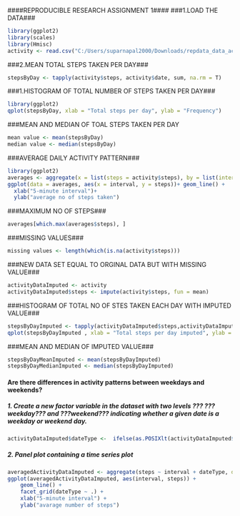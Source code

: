 ####REPRODUCIBLE RESEARCH ASSIGNMENT 1####
###1.LOAD THE DATA###
```{r, echo FALSE}
library(ggplot2)
library(scales)
library(Hmisc)
activity <- read.csv("C:/Users/suparnapal2000/Downloads/repdata_data_activity/activity.csv")
```
###2.MEAN TOTAL STEPS TAKEN PER DAY###
```{r}
stepsByDay <- tapply(activity$steps, activity$date, sum, na.rm = T)
```
###1.HISTOGRAM OF TOTAL NUMBER OF STEPS TAKEN PER DAY###
```{r}
library(ggplot2)
qplot(stepsByDay, xlab = "Total steps per day", ylab = "Frequency")
```
###MEAN AND MEDIAN OF TOAL STEPS TAKEN PER DAY
```{r}
mean value <- mean(stepsByDay)
median value <- median(stepsByDay)
```
###AVERAGE DAILY ACTIVITY PATTERN###
```{r}
library(ggplot2)
averages <- aggregate(x = list(steps = activity$steps), by = list(interval = activity$interval), FUN = mean, na.rm = T )
ggplot(data = averages, aes(x = interval, y = steps))+ geom_line() + 
  xlab("5-minute interval")+
  ylab("average no of steps taken")
```
###MAXIMUM NO OF STEPS###
```{r}
averages[which.max(averages$steps), ]
```
###MISSING VALUES###
```{r}
missing values <- length(which(is.na(activity$steps)))
```
###NEW DATA SET EQUAL TO ORGINAL DATA BUT WITH MISSING VALUE###
```{r}
activityDataImputed <- activity
activityDataImputed$steps <- impute(activity$steps, fun = mean)
```
###HISTOGRAM OF TOTAL NO OF STES TAKEN EACH DAY WITH IMPUTED VALUE###
```{r}
stepsByDayImputed <- tapply(activityDataImputed$steps,activityDataImputed$date, sum )
qplot(stepsByDayImputed , xlab = "Total steps per day imputed", ylab = "Frequency")
```
###MEAN AND MEDIAN OF IMPUTED VALUE###
```{r}
stepsByDayMeanImputed <- mean(stepsByDayImputed)
stepsByDayMedianImputed <- median(stepsByDayImputed)
```
#### Are there differences in activity patterns between weekdays and weekends?
##### 1. Create a new factor variable in the dataset with two levels ??? ???weekday??? and ???weekend??? indicating whether a given date is a weekday or weekend day.


```{r}
activityDataImputed$dateType <-  ifelse(as.POSIXlt(activityDataImputed$date)$wday %in% c(0,6), 'weekend', 'weekday')
```

##### 2. Panel plot containing a time series plot


```{r}
averagedActivityDataImputed <- aggregate(steps ~ interval + dateType, data=activityDataImputed, mean)
ggplot(averagedActivityDataImputed, aes(interval, steps)) + 
    geom_line() + 
    facet_grid(dateType ~ .) +
    xlab("5-minute interval") + 
    ylab("avarage number of steps")
```

